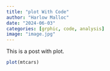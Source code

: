 ```yaml
---
title: "plot With Code"
author: "Harlow Malloc"
date: "2024-06-03"
categories: [grphic, code, analysis]
image: "image.jpg"
---
```


This is a post with plot.

```r
plot(mtcars)
```
